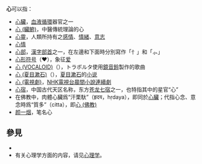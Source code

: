'''心'''可以指：
* [[心臟|心臟]]，[[血液循環|血液循環]]器官之一
* [[心_(臟腑)|心 (臟腑)]]，中醫傳統理論的心
* [[心靈|心靈]]，人類所持有之[[感情|感情]]、[[情緒|情緒]]、[[意志|意志]]
* [[心情|心情]]
* [[心部|心部]]，[[漢字|漢字]][[部首|部首]]之一，在左邊和下面時分別寫作「忄」和「⺗」
* [[心形符号|心形符号]]（♥），象征[[爱|爱]]
* [[心_(VOCALOID)|心 (VOCALOID)]]（{{lang-ja|ココロ}}），トラボルタ使用[[鏡音鈴|鏡音鈴]]製作的歌曲
* [[心_(夏目漱石)|心 (夏目漱石)]]（{{lang-ja|こゝろ}}），[[夏目漱石|夏目漱石]]的[[小说|小说]]
* [[心_(電視劇)|心 (電視劇)]]，[[NHK電視台|NHK電視台]][[晨間小說連續劇|晨間小說連續劇]]
* [[心宿|心宿]]，中国古代天区名称，东方[[二十八宿|苍龙七宿]]之一，也特指其中的星官“心”
* 在佛教中，肉體心臟爲“汗栗馱”（हृदय，hṛdaya），即同於[[心臟|心臟]]；代指心念、意念時爲“質多”（citta），即[[心_(佛教)|心 (佛教)]]
* [[颜一烟|颜一烟]]，笔名心

== 參見 ==
* {{Lookfrom}}
* 有关心理学方面的内容，请见[[心理学|心理学]]。

{{disambig|X|Cat=一字消歧义}}